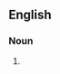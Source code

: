 {{also|meatshields}}

==English==

===Noun===
{{head|en|noun plural form}}

# {{plural of|meat shield|lang=en}}